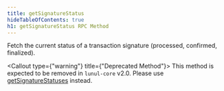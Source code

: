 ```yaml
---
title: getSignatureStatus
hideTableOfContents: true
h1: getSignatureStatus RPC Method
---
```


Fetch the current status of a transaction signature (processed, confirmed,
finalized).

<Callout type={"warning"} title={"Deprecated Method"}>
  This method is expected to be removed in `lunul-core` v2.0. Please use
  [getSignatureStatuses](/docs/rpc/http/getsignaturestatuses) instead.
</Callout>
